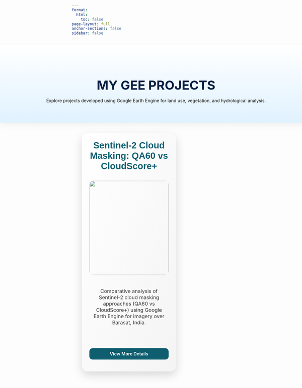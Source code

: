 ```yaml
---
format:
  html:
    toc: false
page-layout: full
anchor-sections: false
sidebar: false
---
```



:::{.gee-header}
:::{.gee-header-content}
<h2>MY GEE PROJECTS</h2>
<p>Explore projects developed using Google Earth Engine for land use, vegetation, and hydrological analysis.</p>
:::
:::


:::{.project-grid}

:::{.project-card}
### Sentinel-2 Cloud Masking: QA60 vs CloudScore+

![](gee-projects/cloud-masking/thumb.JPG)

<p class="card-description">
Comparative analysis of Sentinel-2 cloud masking approaches (QA60 vs CloudScore+) using Google Earth Engine for imagery over Barasat, India.
</p>

:::{.card-footer}
[View More Details](gee-projects/cloud-masking/index.html){.view-button}
:::

:::
:::




<style>
.gee-header {
  width: 100vw;
  margin-left: calc(-50vw + 50%);
  background: linear-gradient(to top, #e0f2ff, #ffffff); /* Blue fade to white */
  padding: 3rem 1rem;
  box-shadow: 0 8px 20px rgba(0, 0, 0, 0.05);
  margin-bottom: 2rem;
}

.gee-header-content {
  max-width: 900px;
  margin: 0 auto;
  text-align: center;
}

.gee-header-content h2 {
  font-size: 2.5rem;
  font-weight: 700;
  color: #0a1f44;
  margin-bottom: 1rem;
}

.project-grid {
  display: flex;
  flex-wrap: wrap;
  justify-content: space-between;
  gap: 2rem;
  margin: 2rem;
}

.project-card {
  display: flex;
  flex-direction: column;
  justify-content: flex-start;
  height: 760px;
  padding: 1.5rem;
  background: linear-gradient(to bottom right, #ffffff, #f4f4f4);
  border-radius: 20px;
  box-shadow: 0 12px 30px rgba(0, 0, 0, 0.15);
  box-sizing: border-box;
  width: 300PX;
  transition: transform 0.3s, box-shadow 0.3s;
}

.project-card h3, .project-card h4 {
  font-family: Geneva, Tahoma, sans-serif;
  font-size: 1.8rem;
  margin-top: 0;
  font-weight: 800;
  color: #0e5e6f;
  text-align: center;
  margin-bottom: 1rem;
}

.project-card img {
  width: 100%;
  height: 300px;
  object-fit: cover;
  border-radius: 12px;
  margin-bottom: 1.2rem;
}

.card-description {
  font-size: 1rem;
  color: #333;
  text-align: center;
  margin: 0.5rem 0 1rem 0;
  flex-grow: 0;
}

.project-card:hover {
  transform: translateY(-10px);
  box-shadow: 0 20px 40px rgba(0, 0, 0, 0.2);
}

.card-footer {
  margin-top: auto;
}

.view-button {
  display: block;
  width: 100%;
  text-align: center;
  background: #0e5e6f;
  color: white !important;
  padding: 0.6rem 0;
  border-radius: 10px;
  font-weight: 600;
  text-decoration: none;
  transition: background 0.3s ease, transform 0.3s ease;
}

.view-button:hover {
  background: #084c59;
  transform: translateY(-3px);
  box-shadow: 0 6px 12px rgba(0, 0, 0, 0.15);
}
</style>
